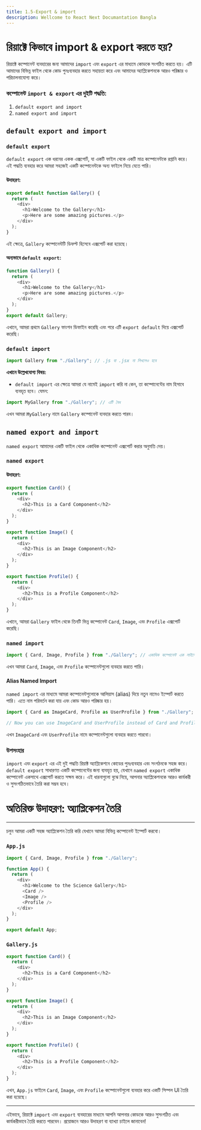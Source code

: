 ```yaml
---
title: 1.5-Export & import
description: Wellcome to React Next Documantation Bangla
---
```


## <h1 className="bg-gradient-to-r from-blue-500 to-purple-500 inline-block text-transparent bg-clip-text text-4xl pt-2">রিয়াক্টে কিভাবে import & export করতে হয়?</h1>


রিয়াক্টে কম্পোনেন্ট ব্যবহারের জন্য আমাদের `import` এবং `export` এর মাধ্যমে কোডকে সংগঠিত করতে হয়। এটি আমাদের বিভিন্ন ফাইল থেকে কোড পুনঃব্যবহার করতে সহায়তা করে এবং আমাদের অ্যাপ্লিকেশনকে আরও পরিষ্কার ও পরিচালনাযোগ্য করে।

### কম্পোনেন্ট `import & export` এর দুইটি পদ্ধতি:

1. `default export and import`
2. `named export and import`

## `default export and import`

### `default export`

`default export` এক ধরনের একক এক্সপোর্ট, যা একটি ফাইল থেকে একটি মাত্র কম্পোনেন্টকে রপ্তানি করে। এই পদ্ধতি ব্যবহার করে আমরা সহজেই একটি কম্পোনেন্টকে অন্য ফাইলে নিয়ে যেতে পারি।

#### উদাহরণ:

```javascript showLineNumbers filename="Gallery.js"
export default function Gallery() {
  return (
    <div>
      <h1>Welcome to the Gallery</h1>
      <p>Here are some amazing pictures.</p>
    </div>
  );
}
```

এই ক্ষেত্রে, `Gallery` কম্পোনেন্টটি ডিফল্ট হিসেবে এক্সপোর্ট করা হয়েছে।

#### অন্যভাবে `default export`:

```javascript showLineNumbers filename="Gallery.js"
function Gallery() {
  return (
    <div>
      <h1>Welcome to the Gallery</h1>
      <p>Here are some amazing pictures.</p>
    </div>
  );
}
export default Gallery;
```

এখানে, আমরা প্রথমে `Gallery` ফাংশন ডিফাইন করেছি এবং পরে এটি `export default` দিয়ে এক্সপোর্ট করেছি।

### `default import`

```javascript showLineNumbers filename="App.js"
import Gallery from "./Gallery"; // .js বা .jsx না লিখলেও হবে
```

**এখানে উল্লেখযোগ্য বিষয়:**

- `default import` এর ক্ষেত্রে আমরা যে নামেই `import` করি না কেন, তা কম্পোনেন্টের নাম হিসাবে ব্যবহৃত হবে। যেমন:

```javascript showLineNumbers filename="App.js"
import MyGallery from "./Gallery"; // এটি বৈধ
```

এখন আমরা `MyGallery` নামে `Gallery` কম্পোনেন্ট ব্যবহার করতে পারব।

## `named export and import`

`named export` আমাদের একটি ফাইল থেকে একাধিক কম্পোনেন্ট এক্সপোর্ট করার অনুমতি দেয়।

### `named export`

#### উদাহরণ:

```javascript showLineNumbers filename="Gallery.js"
export function Card() {
  return (
    <div>
      <h2>This is a Card Component</h2>
    </div>
  );
}

export function Image() {
  return (
    <div>
      <h2>This is an Image Component</h2>
    </div>
  );
}

export function Profile() {
  return (
    <div>
      <h2>This is a Profile Component</h2>
    </div>
  );
}
```

এখানে, আমরা `Gallery` ফাইল থেকে তিনটি ভিন্ন কম্পোনেন্ট `Card`, `Image`, এবং `Profile` এক্সপোর্ট করেছি।

### `named import`

```javascript showLineNumbers filename="App.js"
import { Card, Image, Profile } from "./Gallery"; // একাধিক কম্পোনেন্ট এক লাইনে ইম্পোর্ট
```

এখন আমরা `Card`, `Image`, এবং `Profile` কম্পোনেন্টগুলো ব্যবহার করতে পারি।

#### Alias Named Import

`named import` এর মাধ্যমে আমরা কম্পোনেন্টগুলোকে আলিয়াস (alias) দিয়ে নতুন নামেও ইম্পোর্ট করতে পারি। এতে নাম পরিবর্তন করা যায় এবং কোড আরও পরিষ্কার হয়।

```javascript showLineNumbers filename="App.js"
import { Card as ImageCard, Profile as UserProfile } from "./Gallery";

// Now you can use ImageCard and UserProfile instead of Card and Profile
```

এখন `ImageCard` এবং `UserProfile` নামে কম্পোনেন্টগুলো ব্যবহার করতে পারবো।

### উপসংহার

`import` এবং `export` এর এই দুই পদ্ধতি রিয়াক্ট অ্যাপ্লিকেশনে কোডের পুনঃব্যবহার এবং সংগঠনকে সহজ করে। `default export` সাধারণত একটি কম্পোনেন্টের জন্য ব্যবহৃত হয়, যেখানে `named export` একাধিক কম্পোনেন্ট একসাথে এক্সপোর্ট করতে সক্ষম করে। এই ধারনাগুলো বুঝে নিয়ে, আপনার অ্যাপ্লিকেশনকে আরও কার্যকরী ও সুসংগঠিতভাবে তৈরি করা সম্ভব হবে।


## <h1 className="bg-gradient-to-r from-blue-500 to-purple-500 inline-block text-transparent bg-clip-text text-4xl pt-2">অতিরিক্ত উদাহরণ: অ্যাপ্লিকেশন তৈরি</h1>

---

চলুন আমরা একটি সহজ অ্যাপ্লিকেশন তৈরি করি যেখানে আমরা বিভিন্ন কম্পোনেন্ট ইম্পোর্ট করবো।

### `App.js`

```javascript showLineNumbers filename="App.js"
import { Card, Image, Profile } from "./Gallery";

function App() {
  return (
    <div>
      <h1>Welcome to the Science Gallery</h1>
      <Card />
      <Image />
      <Profile />
    </div>
  );
}

export default App;
```

### `Gallery.js`

```javascript showLineNumbers filename="Gallery.js"
export function Card() {
  return (
    <div>
      <h2>This is a Card Component</h2>
    </div>
  );
}

export function Image() {
  return (
    <div>
      <h2>This is an Image Component</h2>
    </div>
  );
}

export function Profile() {
  return (
    <div>
      <h2>This is a Profile Component</h2>
    </div>
  );
}
```

এখন, `App.js` ফাইলে `Card`, `Image`, এবং `Profile` কম্পোনেন্টগুলো ব্যবহার করে একটি সিম্পল UI তৈরি করা হয়েছে।

---

এইভাবে, রিয়াক্টে `import` এবং `export` ব্যবহারের মাধ্যমে আপনি আপনার কোডকে আরও সুসংগঠিত এবং কার্যকরীভাবে তৈরি করতে পারবেন। প্রয়োজনে আরও উদাহরণ বা ব্যাখ্যা চাইলে জানাবেন!
